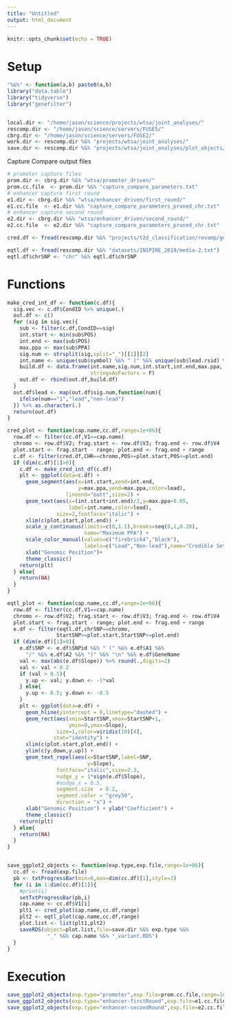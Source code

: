 ```yaml
---
title: "Untitled"
output: html_document
---
```


```r
knitr::opts_chunk$set(echo = TRUE)
```

# Setup 


```r

"%&%" <- function(a,b) paste0(a,b)
library("data.table")
library("tidyverse")
library("genefilter")


local.dir <- "/home/jason/science/projects/wtsa/joint_analyses/"
rescomp.dir <- "/home/jason/science/servers/FUSE5/"
cbrg.dir <- "/home/jason/science/servers/FUSE2/"
work.dir <- rescomp.dir %&% "projects/wtsa/joint_analyses/"
save.dir <- rescomp.dir %&% "projects/wtsa/joint_analyses/plot_objects/"

```


Capture Compare output files 

```r

# promoter capture files 
prom.dir <- cbrg.dir %&% "wtsa/promoter_driven/"
prom.cc.file  <- prom.dir %&% "capture_compare_parameters.txt"
# enhancer capture first round  
e1.dir <- cbrg.dir %&% "wtsa/enhancer_driven/first_round/"
e1.cc.file  <- e1.dir %&% "capture_compare_parameters_pruned_chr.txt"
# enhancer capture second round  
e2.dir <- cbrg.dir %&% "wtsa/enhancer_driven/second_round/"
e2.cc.file  <- e2.dir %&% "capture_compare_parameters_pruned_chr.txt"

```


```r

cred.df <- fread(rescomp.dir %&% "projects/t2d_classification/revamp/genetic_credible_sets/gencred.txt")

eqtl.df <- fread(rescomp.dir %&% "datasets/INSPIRE_2019/media-2.txt")
eqtl.df$chrSNP <- "chr" %&% eqtl.df$chrSNP

```


# Functions 

```r

make_cred_int_df <- function(c.df){
  sig.vec <- c.df$CondID %>% unique(.)
  out.df <- c()
  for (sig in sig.vec){
    sub <- filter(c.df,CondID==sig)
    int.start <- min(sub$POS)
    int.end <- max(sub$POS)
    max.ppa <- max(sub$PPA)
    sig.num <- strsplit(sig,split="_")[[1]][2]
    int.name <- unique(sub$symbol) %&% " (" %&% unique(sub$lead.rsid) %&% ")"
    build.df <- data.frame(int.name,sig.num,int.start,int.end,max.ppa,
                           stringsAsFactors = F)
    out.df <- rbind(out.df,build.df)
  }
  out.df$lead <- map(out.df$sig.num,function(num){
    ifelse(num=="1","lead","non-lead")
  }) %>% as.character(.)
  return(out.df)
}

cred_plot <- function(cap.name,cc.df,range=1e+06){
  row.df <- filter(cc.df,V1==cap.name)
  chromo <- row.df$V2; frag.start <- row.df$V3; frag.end <- row.df$V4
  plot.start <- frag.start - range; plot.end <- frag.end + range 
  c.df <- filter(cred.df,CHR==chromo,POS>=plot.start,POS<=plot.end)
  if (dim(c.df)[1]>0){
    c.df <- make_cred_int_df(c.df)
    plt <- ggplot(data=c.df) + 
      geom_segment(aes(x=int.start,xend=int.end,
                       y=max.ppa,yend=max.ppa,color=lead),
                   lineend="butt",size=2) + 
      geom_text(aes(x=(int.start+int.end)/2,y=max.ppa+0.05,
                    label=int.name,color=lead),
                size=2,fontface="italic") +
      xlim(c(plot.start,plot.end)) + 
      scale_y_continuous(limits=c(0,1.1),breaks=seq(0,1,0.20),
                         name="Maximum PPA") + 
      scale_color_manual(values=c("firebrick4","black"),
                         labels=c("Lead","Non-lead"),name="Credible Set") +
      xlab("Genomic Position")+
      theme_classic()
    return(plt)    
  } else{
    return(NA)
  }
}

eqtl_plot <- function(cap.name,cc.df,range=1e+06){
  row.df <- filter(cc.df,V1==cap.name)
  chromo <- row.df$V2; frag.start <- row.df$V3; frag.end <- row.df$V4
  plot.start <- frag.start - range; plot.end <- frag.end + range 
  e.df <- filter(eqtl.df,chrSNP==chromo,
                StartSNP>=plot.start,StartSNP<=plot.end) 
  if (dim(e.df)[1]>0){
    e.df$SNP <- e.df$SNPid %&% " (" %&% e.df$A1 %&%
      "/" %&% e.df$A2 %&% ")" %&% "\n" %&% e.df$GeneName
    val <- max(abs(e.df$Slope)) %>% round(.,digits=2) 
    val <- val + 0.2
    if (val > 0.5){
      y.up <- val; y.down <- -1*val    
    } else{
      y.up <- 0.5; y.down <- -0.5    
    }
    plt <- ggplot(data=e.df) + 
      geom_hline(yintercept = 0,linetype="dashed") + 
      geom_rect(aes(xmin=StartSNP,xmax=StartSNP+1,
                    ymin=0,ymax=Slope),
                size=1,color=viridis(10)[4],
               stat="identity") + 
      xlim(c(plot.start,plot.end)) + 
      ylim(c(y.down,y.up)) +
      geom_text_repel(aes(x=StartSNP,label=SNP,
                          y=Slope),
                fontface="italic",size=2.3,
                nudge_y = 1*sign(e.df$Slope),
                #nudge_x = 0.5,
                segment.size  = 0.2,
                segment.color = "grey50",
                direction = "x") +
      xlab("Genomic Position") + ylab("Coefficient") + 
      theme_classic()
    return(plt)    
  } else{
    return(NA)
  }
}


save_ggplot2_objects <- function(exp.type,exp.file,range=1e+06){
  cc.df <- fread(exp.file)
  pb <- txtProgressBar(min=0,max=dim(cc.df)[1],style=3)
  for (i in 1:dim(cc.df)[1]){
    #print(i)
    setTxtProgressBar(pb,i)
    cap.name <- cc.df$V1[i]
    plt1 <- cred_plot(cap.name,cc.df,range)
    plt2 <- eqtl_plot(cap.name,cc.df,range)
    plot.list <- list(plt1,plt2)
    saveRDS(object=plot.list,file=save.dir %&% exp.type %&% 
             "_" %&% cap.name %&% "_variant.RDS")      
  }
}


```


# Execution 

```r

save_ggplot2_objects(exp.type="promoter",exp.file=prom.cc.file,range=1e+06)
save_ggplot2_objects(exp.type="enhancer-firstRound",exp.file=e1.cc.file,range=1e+06)
save_ggplot2_objects(exp.type="enhancer-secondRound",exp.file=e2.cc.file,range=1e+06)

```




